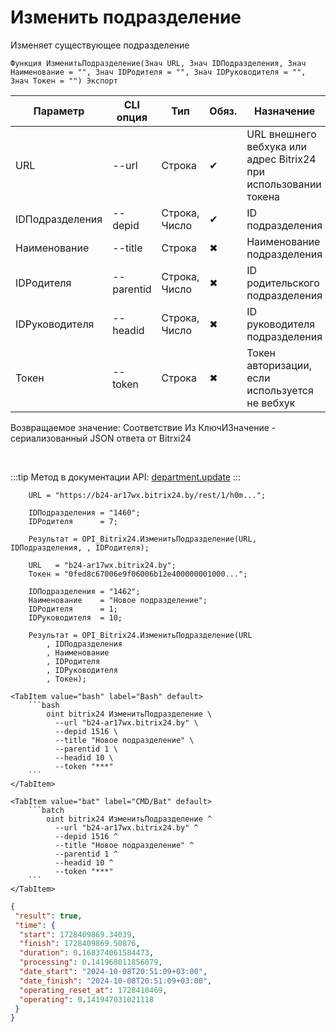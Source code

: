﻿---
sidebar_position: 2
---


# Изменить подразделение
 Изменяет существующее подразделение



`Функция ИзменитьПодразделение(Знач URL, Знач IDПодразделения, Знач Наименование = "", Знач IDРодителя = "", Знач IDРуководителя = "", Знач Токен = "") Экспорт`

  | Параметр | CLI опция | Тип | Обяз. | Назначение |
  |-|-|-|-|-|
  | URL | --url | Строка | &#x2714; | URL внешнего вебхука или адрес Bitrix24 при использовании токена |
  | IDПодразделения | --depid | Строка, Число | &#x2714; | ID подразделения |
  | Наименование | --title | Строка | &#x2716; | Наименование подразделения |
  | IDРодителя | --parentid | Строка, Число | &#x2716; | ID родительского подразделения |
  | IDРуководителя | --headid | Строка, Число | &#x2716; | ID руководителя подразделения |
  | Токен | --token | Строка | &#x2716; | Токен авторизации, если используется не вебхук |

  
  Возвращаемое значение:   Соответствие Из КлючИЗначение - сериализованный JSON ответа от Bitrxi24

<br/>

:::tip
Метод в документации API: [department.update](https://dev.1c-bitrix.ru/rest_help/departments/department_update.php)
:::
<br/>



```bsl title="Пример использования для 1С:Предприятие/OneScript"
    URL = "https://b24-ar17wx.bitrix24.by/rest/1/h0m...";

    IDПодразделения = "1460";
    IDРодителя      = 7;

    Результат = OPI_Bitrix24.ИзменитьПодразделение(URL, IDПодразделения, , IDРодителя);

    URL   = "b24-ar17wx.bitrix24.by";
    Токен = "0fed8c67006e9f06006b12e400000001000...";

    IDПодразделения = "1462";
    Наименование    = "Новое подразделение";
    IDРодителя      = 1;
    IDРуководителя  = 10;

    Результат = OPI_Bitrix24.ИзменитьПодразделение(URL
        , IDПодразделения
        , Наименование
        , IDРодителя
        , IDРуководителя
        , Токен);
```
    

 <Tabs>
  
    <TabItem value="bash" label="Bash" default>
        ```bash
            oint bitrix24 ИзменитьПодразделение \
              --url "b24-ar17wx.bitrix24.by" \
              --depid 1516 \
              --title "Новое подразделение" \
              --parentid 1 \
              --headid 10 \
              --token "***"
        ```
    </TabItem>
  
    <TabItem value="bat" label="CMD/Bat" default>
        ```batch
            oint bitrix24 ИзменитьПодразделение ^
              --url "b24-ar17wx.bitrix24.by" ^
              --depid 1516 ^
              --title "Новое подразделение" ^
              --parentid 1 ^
              --headid 10 ^
              --token "***"
        ```
    </TabItem>
</Tabs>


```json title="Результат"
{
 "result": true,
 "time": {
  "start": 1728409869.34039,
  "finish": 1728409869.50876,
  "duration": 0.168374061584473,
  "processing": 0.141968011856079,
  "date_start": "2024-10-08T20:51:09+03:00",
  "date_finish": "2024-10-08T20:51:09+03:00",
  "operating_reset_at": 1728410469,
  "operating": 0.141947031021118
 }
}
```
